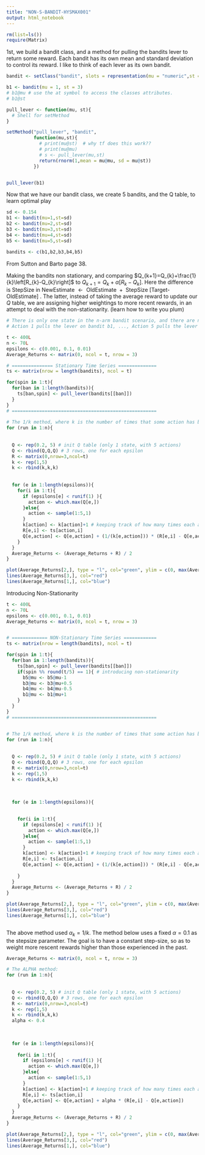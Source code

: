 ```yaml
---
title: "NON-S-BANDIT-HYSMAX001"
output: html_notebook
---
```


```r
rm(list=ls())
require(Matrix)
```

1st, we build a bandit class, and a method for pulling the bandits lever to return some reward.  Each bandit has its own mean and standard deviation to control its reward. I like to think of each lever as its own bandit.

```r

bandit <- setClass("bandit", slots = representation(mu = "numeric",st =  "numeric") )

b1 <- bandit(mu = 1, st = 3)
# b1@mu # use the at symbol to access the classes attributes.
# b1@st 

pull_lever <- function(mu, st){
  # Shell for setMethod
}

setMethod("pull_lever", "bandit", 
          function(mu,st){
            # print(mu@st)  # why tf does this work??
            # print(mu@mu)
            # s <- pull_lever(mu,st)
            return(rnorm(1,mean = mu@mu, sd = mu@st))
          })


pull_lever(b1)

```

Now that we have our bandit class, we create 5 bandits, and the Q table, to learn optimal play

```r
sd <- 0.154
b1 <- bandit(mu=1,st=sd)
b2 <- bandit(mu=2,st=sd)
b3 <- bandit(mu=3,st=sd)
b4 <- bandit(mu=4,st=sd)
b5 <- bandit(mu=5,st=sd)

bandits <- c(b1,b2,b3,b4,b5)

```

From Sutton and Barto page 38.

Making the bandits non stationary, and comparing $Q_{k+1}=Q_{k}+\frac{1}{k}\left[R_{k}-Q_{k}\right]$ to $Q_{k+1}=Q_{k}+\alpha\left[R_{k}-Q_{k}\right]$.  Here the difference is $\text {StepSize}$ in $\text { NewEstimate } \leftarrow \text { OldEstimate }+\text { StepSize [Target- OldEstimate] }$.  The latter, instead of taking the average reward to update our $Q$ table, we are assigning higher weightings to more recent rewards, in an attempt to deal with the non-stationarity. (learn how to write you plum)

```r
# There is only one state in the n-arm bandit scenario, and there are n actions.
# Action 1 pulls the lever on bandit b1, ..., Action 5 pulls the lever on b5.

t <- 400L
n <- 70L
epsilons <- c(0.001, 0.1, 0.01)
Average_Returns <- matrix(0, ncol = t, nrow = 3)

# =============== Stationary Time Series ==============
ts <- matrix(nrow = length(bandits), ncol = t)

for(spin in 1:t){
  for(ban in 1:length(bandits)){
    ts[ban,spin] <- pull_lever(bandits[[ban]])
  }
}
# =====================================================
  
# The 1/k method, where k is the number of times that some action has been used
for (run in 1:n){
  
  
  Q <- rep(0.2, 5) # init Q table (only 1 state, with 5 actions)
  Q <- rbind(Q,Q,Q) # 3 rows, one for each epsilon
  R <- matrix(0,nrow=3,ncol=t)
  k <- rep(1,5)
  k <- rbind(k,k,k)
  
  
  for (e in 1:length(epsilons)){
    for(i in 1:t){
      if (epsilons[e] < runif(1) ){
        action <- which.max(Q[e,])
      }else{
        action <- sample(1:5,1)
      }
      k[action] <- k[action]+1 # keeping track of how many times each action is used
      R[e,i] <- ts[action,i]
      Q[e,action] <- Q[e,action] + (1/(k[e,action])) * (R[e,i] - Q[e,action]) 
    }
  }
  Average_Returns <- (Average_Returns + R) / 2
}

plot(Average_Returns[2,], type = "l", col="green", ylim = c(0, max(Average_Returns)))
lines(Average_Returns[3,], col="red")
lines(Average_Returns[1,], col="blue")


```

Introducing Non-Stationarity

```r



t <- 400L
n <- 70L
epsilons <- c(0.001, 0.1, 0.01)
Average_Returns <- matrix(0, ncol = t, nrow = 3)


# ============= NON-Stationary Time Series ============
ts <- matrix(nrow = length(bandits), ncol = t)

for(spin in 1:t){
  for(ban in 1:length(bandits)){
    ts[ban,spin] <- pull_lever(bandits[[ban]])
    if(spin %% round(t/5) == 1){ # introducing non-stationarity
      b5@mu <- b5@mu-1
      b3@mu <- b3@mu+0.5
      b4@mu <- b4@mu-0.5
      b1@mu <- b1@mu+1
    }
  }
}
# =====================================================


# The 1/k method, where k is the number of times that some action has been used
for (run in 1:n){
  
  
  Q <- rep(0.2, 5) # init Q table (only 1 state, with 5 actions)
  Q <- rbind(Q,Q,Q) # 3 rows, one for each epsilon
  R <- matrix(0,nrow=3,ncol=t)
  k <- rep(1,5)
  k <- rbind(k,k,k)
  
  
  
  for (e in 1:length(epsilons)){
    

    for(i in 1:t){
      if (epsilons[e] < runif(1) ){
        action <- which.max(Q[e,])
      }else{
        action <- sample(1:5,1)
      }
      k[action] <- k[action]+1 # keeping track of how many times each action is used
      R[e,i] <- ts[action,i]
      Q[e,action] <- Q[e,action] + (1/(k[e,action])) * (R[e,i] - Q[e,action]) 
      
    }
  }
  Average_Returns <- (Average_Returns + R) / 2
}

plot(Average_Returns[2,], type = "l", col="green", ylim = c(0, max(Average_Returns)))
lines(Average_Returns[3,], col="red")
lines(Average_Returns[1,], col="blue")



```
The above method used $\alpha_k = 1/k$.  The method below uses a fixed $\alpha = 0.1$ as the stepsize parameter.
The goal is to have a constant step-size, so as to weight more rescent rewards higher than those experienced in the past.

```r


Average_Returns <- matrix(0, ncol = t, nrow = 3)

# The ALPHA method:
for (run in 1:n){
  
  
  Q <- rep(0.2, 5) # init Q table (only 1 state, with 5 actions)
  Q <- rbind(Q,Q,Q) # 3 rows, one for each epsilon
  R <- matrix(0,nrow=3,ncol=t)
  k <- rep(1,5)
  k <- rbind(k,k,k)
  alpha <- 0.4
  
  
  
  for (e in 1:length(epsilons)){
    
    for(i in 1:t){
      if (epsilons[e] < runif(1) ){
        action <- which.max(Q[e,])
      }else{
        action <- sample(1:5,1)
      }
      k[action] <- k[action]+1 # keeping track of how many times each action is used
      R[e,i] <- ts[action,i]
      Q[e,action] <- Q[e,action] + alpha * (R[e,i] - Q[e,action]) 
    }
  }
  Average_Returns <- (Average_Returns + R) / 2
}

plot(Average_Returns[2,], type = "l", col="green", ylim = c(0, max(Average_Returns)))
lines(Average_Returns[3,], col="red")
lines(Average_Returns[1,], col="blue")

```






